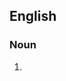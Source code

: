 {{also|golf-clubs}}

==English==

===Noun===
{{head|en|noun plural form}}
# {{plural of|golf club|lang=en}}